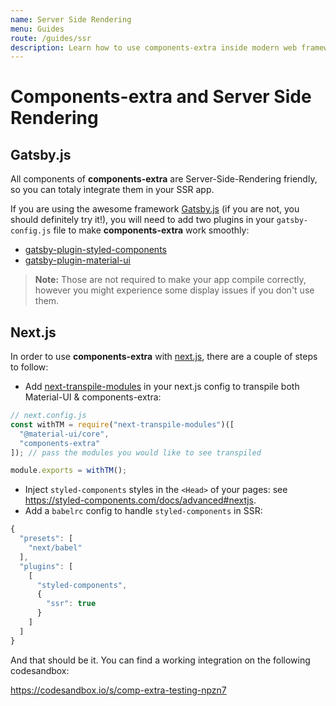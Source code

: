 ```yaml
---
name: Server Side Rendering
menu: Guides
route: /guides/ssr
description: Learn how to use components-extra inside modern web frameworks.
---
```


# Components-extra and Server Side Rendering

## Gatsby.js

All components of **components-extra** are Server-Side-Rendering friendly, so you can totaly integrate them
in your SSR app.

If you are using the awesome framework [Gatsby.js](https://www.gatsbyjs.org/) (if you are not, you should definitely try it!), you will need to add
two plugins in your `gatsby-config.js` file to make **components-extra** work smoothly:

- [gatsby-plugin-styled-components](https://www.gatsbyjs.org/packages/gatsby-plugin-styled-components/)
- [gatsby-plugin-material-ui](https://www.gatsbyjs.org/packages/gatsby-plugin-material-ui/)

> **Note:** Those are not required to make your app compile correctly, however you might experience some display issues if you don't
use them.

## Next.js

In order to use **components-extra** with [next.js](https://nextjs.org/), there are a couple of steps to follow:

- Add [next-transpile-modules](https://www.npmjs.com/package/next-transpile-modules) in your next.js config to transpile both Material-UI & components-extra:

```js
// next.config.js
const withTM = require("next-transpile-modules")([
  "@material-ui/core",
  "components-extra"
]); // pass the modules you would like to see transpiled

module.exports = withTM();
```

- Inject `styled-components` styles in the `<Head>` of your pages: see https://styled-components.com/docs/advanced#nextjs.
- Add a `babelrc` config to handle `styled-components` in SSR:

```js
{
  "presets": [
    "next/babel"
  ],
  "plugins": [
    [
      "styled-components",
      {
        "ssr": true
      }
    ]
  ]
}
```

And that should be it. You can find a working integration on the following codesandbox:

https://codesandbox.io/s/comp-extra-testing-npzn7